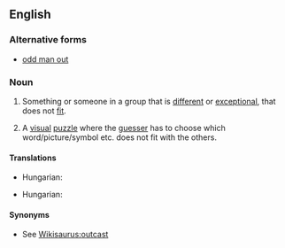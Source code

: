 ==English==

===Alternative forms===
* [[odd man out]]

===Noun===
{{en-noun|head=[[odd]] [[one]] [[out]]|odd ones out}}

# {{context|idiomatic|lang=en}} Something or someone in a group that is [[different]] or [[exceptional]], that does not [[fit]].
# {{context|idiomatic|lang=en}} A [[visual]] [[puzzle]] where the [[guesser]] has to choose which word/picture/symbol etc. does not fit with the others.

====Translations====
{{trans-top|misfit}}
* Hungarian: {{t|hu|kakukktojás}}
{{trans-mid}}
{{trans-bottom}}

{{trans-top|puzzle}}
* Hungarian: {{t|hu|kakukktojás}}
{{trans-mid}}
{{trans-bottom}}

====Synonyms====
* See [[Wikisaurus:outcast]]